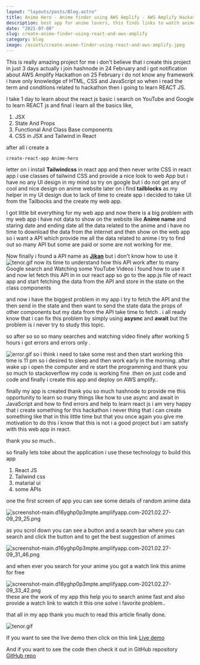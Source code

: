 ```yaml
---
layout: "layouts/posts/Blog.astro"
title: Anime Hero - Anime finder using AWS Amplify - AWS Amplify Hackathon
description: best app for anime lovers, this finds links to watch anime online for free and able to find the anime on the internet
date: "2021-07-08"
slug: create-anime-finder-using-react-and-aws-amplify
category: blog
image: /assets/create-anime-finder-using-react-and-aws-amplify.jpeg
---
```



This is really amazing project for me i don't believe that i create this project in just 3 days actually i join hashnode in 24 February and i got notification about AWS Amplify Hackathon on 25 February i do not know any framework i have only knowledge of HTML, CSS and JavaScript so when i read the term and conditions related to hackathon then i going to learn REACT JS.

I take 1 day to learn about the react js basic i search on YouTube and Google to learn REACT js and final i learn all the basics like,

1. JSX
2. State And Props
3. Functional And Class Base components
4. CSS in JSX and Tailwind in React

after all i create a

```
create-react-app Anime-hero
```

letter on i install **Tailwindcss** in react app and then never write CSS in react app i use classes of tailwind CSS and provide a nice look to web App but i have no any UI design in my mind so try on google but i do not get any of cool and nice design on anime website later on i find **tailblocks** as my helper in my UI design due to lack of time to create app i decided to take UI from the Tailbocks and the create my web app.

I got little bit everything for my web app and now there is a big problem with my web app i have not data to show on the website like **Anime name** and staring date and ending date all the data related to the anime and i have no time to download the data from the internet and then show on the web app so i want a API which provide me all the data related to anime i try to find out so many API but some are paid or some are not working for me.

Now finally i found a API name as [**Jikan**](https://jikan.docs.apiary.io/#) but i don't know how to use it
<Ad/>
![tenor.gif](/assets/tf-Bu_wxa.gif)
now its time to understand how this API work after to many Google search and Watching some YouTube Videos i found how to use it and now let fetch this API in in our react app so go to the app.js file of react app and start fetching the data from the API and store in the state on the class components

and now i have the biggest problem in my app i try to fetch the API and the then send in the state and then want to send the state data the props of other components but my data from the API take time to fetch . i all ready know that i can fix this problem by simply using **asysnc** and **await** but the problem is i never try to study this topic.

so after so so so many searches and watching video finely after working 5 hours i got errors and errors only .

![error.gif](/assets/RvFtTHL7Q.gif)
so i think i need to take some rest and then start working this time is 11 pm so i desired to sleep and then work early in the morning.
after wake up i open the computer and re start the programming and thank you so much to stackoverflow my code is working fine .then on just code and code and finally i create this app and deploy on AWS amplify..

finally my app is created thank you so much hashnode to provide me this opportunity to learn so many things like how to use async and await in JavaScript and how to find errors and help to learn react js i am very happy that i create something for this hackathon i never thing that i can create something like that in this little time but that you once again you give me motivation to do this i know that this is not i a good project but i am satisfy with this web app in react.

thank you so much..

so finally lets toke about the application
i use these technology to build this app

1. React JS
2. Tailwind css
3. matarial ui
4. some APIs

one the first screen of app you can see some details of random anime data

![screenshot-main.d16yghp0p3mpte.amplifyapp.com-2021.02.27-09_29_25.png](/assets/GhIQ7IYqm.png)

as you scrol down you can see a button and a search bar where you can search and click the button and to get the best suggestion of animes

![screenshot-main.d16yghp0p3mpte.amplifyapp.com-2021.02.27-09_31_46.png](/assets/KNpqDEcP1.png)

and when ever you search for your anime you got a watch link this anime for free

![screenshot-main.d16yghp0p3mpte.amplifyapp.com-2021.02.27-09_33_42.png](/assets/4iLQl78vN.png)
these are the work of my app this help you to search anime fast and also provide a watch link to watch it this one solve i favorite problem..

that all in my app thank you much to read this article
finally done.

![tenor.gif](/assets/Jpu5gFt4u.gif)

If you want to see the live demo then click on this link
[Live demo](https://main.d16yghp0p3mpte.amplifyapp.com/)

And if you want to see the code then check it out in GitHub repository
[GitHub repo](https://github.com/anshumeena1947/anime-web-app)
